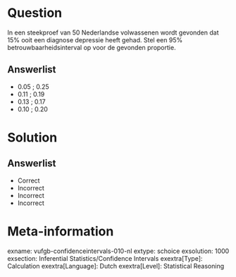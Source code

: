 Question
========
  
In een steekproef van 50 Nederlandse volwassenen wordt gevonden dat 15% ooit een diagnose depressie heeft gehad. Stel een 95% betrouwbaarheidsinterval op voor de gevonden proportie.
  
Answerlist
----------
* 0.05 ; 0.25
* 0.11 ; 0.19
* 0.13 ; 0.17
* 0.10 ; 0.20

Solution
========

Answerlist
----------
* Correct
* Incorrect
* Incorrect 
* Incorrect

Meta-information
================
exname: vufgb-confidenceintervals-010-nl
extype: schoice
exsolution: 1000
exsection: Inferential Statistics/Confidence Intervals
exextra[Type]: Calculation
exextra[Language]: Dutch
exextra[Level]: Statistical Reasoning
